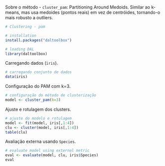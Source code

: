 Sobre o método
- `cluster_pam`: Partitioning Around Medoids. Similar ao k-means, mas usa medoides (pontos reais) em vez de centróides, tornando-o mais robusto a outliers.

```r
# Clustering - pam

# installation 
install.packages("daltoolbox")

# loading DAL
library(daltoolbox) 
```

Carregando dados (`iris`).
```r
# carregando conjunto de dados
data(iris)
```

Configuração do PAM com k=3.
```r
# configuração do método de clusterização
model <- cluster_pam(k=3)
```

Ajuste e rotulagem dos clusters.
```r
# ajuste do modelo e rotulagem
model <- fit(model, iris[,1:4])
clu <- cluster(model, iris[,1:4])
table(clu)
```

Avaliação externa usando `Species`.
```r
# evaluate model using external metric
eval <- evaluate(model, clu, iris$Species)
eval
```
